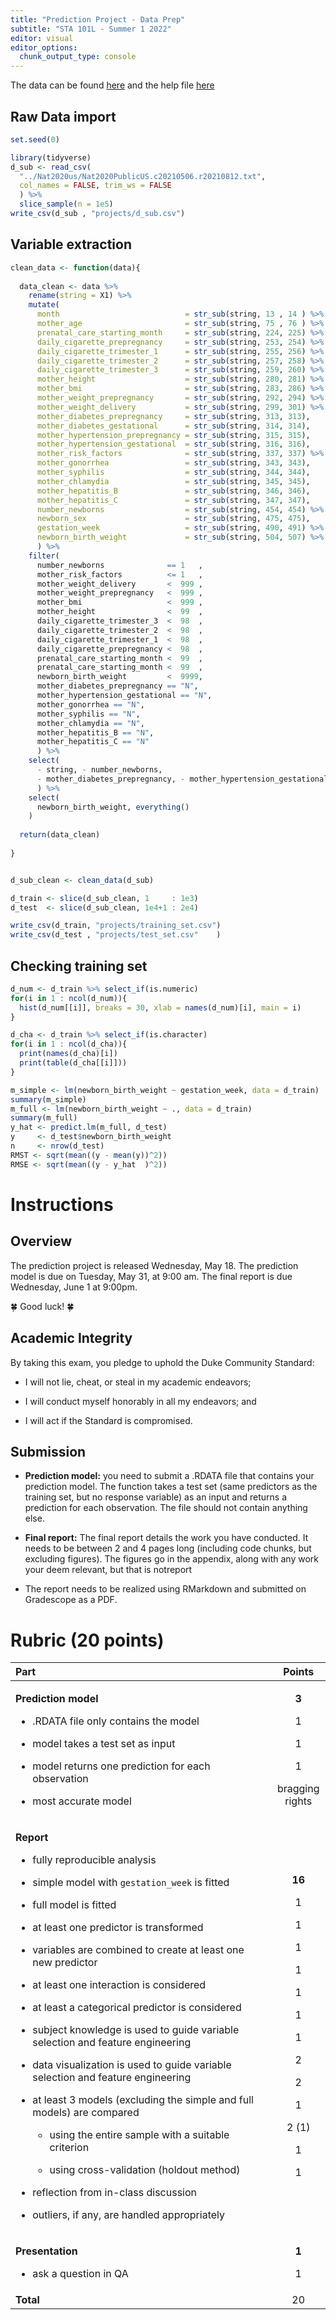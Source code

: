 ```yaml
---
title: "Prediction Project - Data Prep"
subtitle: "STA 101L - Summer 1 2022"
editor: visual
editor_options: 
  chunk_output_type: console
---
```


The data can be found [here](https://ftp.cdc.gov/pub/Health_Statistics/NCHS/Datasets/DVS/natality/Nat2020us.zip) and the help file [here](https://ftp.cdc.gov/pub/Health_Statistics/NCHS/Dataset_Documentation/DVS/natality/UserGuide2020.pdf)

## Raw Data import

```r

set.seed(0)

library(tidyverse)
d_sub <- read_csv(
  "../Nat2020us/Nat2020PublicUS.c20210506.r20210812.txt",
  col_names = FALSE, trim_ws = FALSE
  ) %>%
  slice_sample(n = 1e5)
write_csv(d_sub , "projects/d_sub.csv")
```

## Variable extraction

```r
clean_data <- function(data){
  
  data_clean <- data %>%
    rename(string = X1) %>%
    mutate(
      month                            = str_sub(string, 13 , 14 ) %>% as.numeric,
      mother_age                       = str_sub(string, 75 , 76 ) %>% as.numeric,
      prenatal_care_starting_month     = str_sub(string, 224, 225) %>% as.numeric,
      daily_cigarette_prepregnancy     = str_sub(string, 253, 254) %>% as.numeric,
      daily_cigarette_trimester_1      = str_sub(string, 255, 256) %>% as.numeric,
      daily_cigarette_trimester_2      = str_sub(string, 257, 258) %>% as.numeric,
      daily_cigarette_trimester_3      = str_sub(string, 259, 260) %>% as.numeric,
      mother_height                    = str_sub(string, 280, 281) %>% as.numeric,
      mother_bmi                       = str_sub(string, 283, 286) %>% as.numeric,
      mother_weight_prepregnancy       = str_sub(string, 292, 294) %>% as.numeric,
      mother_weight_delivery           = str_sub(string, 299, 301) %>% as.numeric,
      mother_diabetes_prepregnancy     = str_sub(string, 313, 313),
      mother_diabetes_gestational      = str_sub(string, 314, 314),
      mother_hypertension_prepregnancy = str_sub(string, 315, 315),
      mother_hypertension_gestational  = str_sub(string, 316, 316),
      mother_risk_factors              = str_sub(string, 337, 337) %>% as.numeric,
      mother_gonorrhea                 = str_sub(string, 343, 343),
      mother_syphilis                  = str_sub(string, 344, 344),
      mother_chlamydia                 = str_sub(string, 345, 345),
      mother_hepatitis_B               = str_sub(string, 346, 346),
      mother_hepatitis_C               = str_sub(string, 347, 347),
      number_newborns                  = str_sub(string, 454, 454) %>% as.numeric,
      newborn_sex                      = str_sub(string, 475, 475),
      gestation_week                   = str_sub(string, 490, 491) %>% as.numeric,
      newborn_birth_weight             = str_sub(string, 504, 507) %>% as.numeric
      ) %>%
    filter(
      number_newborns              == 1   ,
      mother_risk_factors          <= 1   ,
      mother_weight_delivery       <  999 ,
      mother_weight_prepregnancy   <  999 ,
      mother_bmi                   <  999 ,
      mother_height                <  99  ,
      daily_cigarette_trimester_3  <  98  ,
      daily_cigarette_trimester_2  <  98  ,
      daily_cigarette_trimester_1  <  98  ,
      daily_cigarette_prepregnancy <  98  ,
      prenatal_care_starting_month <  99  ,
      prenatal_care_starting_month <  99  ,
      newborn_birth_weight         <  9999,
      mother_diabetes_prepregnancy == "N",
      mother_hypertension_gestational == "N",
      mother_gonorrhea == "N",
      mother_syphilis == "N",
      mother_chlamydia == "N",
      mother_hepatitis_B == "N",
      mother_hepatitis_C == "N"
      ) %>%
    select(
      - string, - number_newborns,
      - mother_diabetes_prepregnancy, - mother_hypertension_gestational, - mother_hypertension_prepregnancy, - mother_gonorrhea, - mother_syphilis, - mother_chlamydia, - mother_hepatitis_B, - mother_hepatitis_C
      ) %>%
    select(
      newborn_birth_weight, everything()
    )
      
  return(data_clean)
  
}


d_sub_clean <- clean_data(d_sub)

d_train <- slice(d_sub_clean, 1     : 1e3)
d_test  <- slice(d_sub_clean, 1e4+1 : 2e4)

write_csv(d_train, "projects/training_set.csv")
write_csv(d_test , "projects/test_set.csv"    )
```

## Checking training set

```r
d_num <- d_train %>% select_if(is.numeric)
for(i in 1 : ncol(d_num)){
  hist(d_num[[i]], breaks = 30, xlab = names(d_num)[i], main = i)
}

d_cha <- d_train %>% select_if(is.character)
for(i in 1 : ncol(d_cha)){
  print(names(d_cha)[i])
  print(table(d_cha[[i]]))
}
```

```r
m_simple <- lm(newborn_birth_weight ~ gestation_week, data = d_train)
summary(m_simple)
m_full <- lm(newborn_birth_weight ~ ., data = d_train)
summary(m_full)
y_hat <- predict.lm(m_full, d_test)
y     <- d_test$newborn_birth_weight
n     <- nrow(d_test)
RMST <- sqrt(mean((y - mean(y))^2))
RMSE <- sqrt(mean((y - y_hat  )^2))
```

# Instructions

## Overview

The prediction project is released Wednesday, May 18. The prediction model is due on Tuesday, May 31, at 9:00 am. The final report is due Wednesday, June 1 at 9:00pm.

🍀 Good luck! 🍀

## Academic Integrity

By taking this exam, you pledge to uphold the Duke Community Standard:

-   I will not lie, cheat, or steal in my academic endeavors;

-   I will conduct myself honorably in all my endeavors; and

-   I will act if the Standard is compromised.

## Submission

-   **Prediction model:** you need to submit a .RDATA file that contains your prediction model. The function takes a test set (same predictors as the training set, but no response variable) as an input and returns a prediction for each observation. The file should not contain anything else.

-   **Final report:** The final report details the work you have conducted. It needs to be between 2 and 4 pages long (including code chunks, but excluding figures). The figures go in the appendix, along with any work your deem relevant, but that is notreport

-   The report needs to be realized using RMarkdown and submitted on Gradescope as a PDF.

# Rubric (20 points)

+------------------------------------------------------------------------------------+-----------------+
| **Part**                                                                           | **Points**      |
+:===================================================================================+:===============:+
| **Prediction model**                                                               | **3**           |
|                                                                                    |                 |
| -   .RDATA file only contains the model                                            | 1               |
|                                                                                    |                 |
| -   model takes a test set as input                                                | 1               |
|                                                                                    |                 |
| -   model returns one prediction for each observation                              | 1               |
|                                                                                    |                 |
| -   most accurate model                                                            | bragging rights |
+------------------------------------------------------------------------------------+-----------------+
| **Report**                                                                         | **16**          |
|                                                                                    |                 |
| -   fully reproducible analysis                                                    | 1               |
|                                                                                    |                 |
| -   simple model with `gestation_week` is fitted                                   | 1               |
|                                                                                    |                 |
| -   full model is fitted                                                           | 1               |
|                                                                                    |                 |
| -   at least one predictor is transformed                                          | 1               |
|                                                                                    |                 |
| -   variables are combined to create at least one new predictor                    | 1               |
|                                                                                    |                 |
| -   at least one interaction is considered                                         | 1               |
|                                                                                    |                 |
| -   at least a categorical predictor is considered                                 | 1               |
|                                                                                    |                 |
| -   subject knowledge is used to guide variable selection and feature engineering  | 2               |
|                                                                                    |                 |
| -   data visualization is used to guide variable selection and feature engineering | 2               |
|                                                                                    |                 |
| -   at least 3 models (excluding the simple and full models) are compared          | 1               |
|                                                                                    |                 |
|     -   using the entire sample with a suitable criterion                          | 2 (1)           |
|                                                                                    |                 |
|     -   using cross-validation (holdout method)                                    | 1               |
|                                                                                    |                 |
| -   reflection from in-class discussion                                            | 1               |
|                                                                                    |                 |
| -   outliers, if any, are handled appropriately                                    |                 |
+------------------------------------------------------------------------------------+-----------------+
| **Presentation**                                                                   | **1**           |
|                                                                                    |                 |
| -   ask a question in QA                                                           | 1               |
+------------------------------------------------------------------------------------+-----------------+
| **Total**                                                                          | 20              |
+------------------------------------------------------------------------------------+-----------------+
